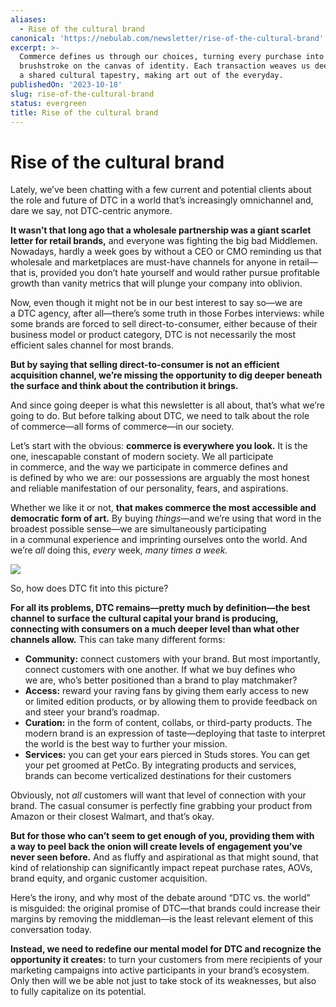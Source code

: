```yaml
---
aliases:
  - Rise of the cultural brand
canonical: 'https://nebulab.com/newsletter/rise-of-the-cultural-brand'
excerpt: >-
  Commerce defines us through our choices, turning every purchase into a
  brushstroke on the canvas of identity. Each transaction weaves us deeper into
  a shared cultural tapestry, making art out of the everyday.
publishedOn: '2023-10-18'
slug: rise-of-the-cultural-brand
status: evergreen
title: Rise of the cultural brand
---
```

# Rise of the cultural brand

Lately, we’ve been chatting with a few current and potential clients about the role and future of DTC in a world that’s increasingly omnichannel and, dare we say, not DTC-centric anymore.

**It wasn’t that long ago that a wholesale partnership was a giant scarlet letter for retail brands,** and everyone was fighting the big bad Middlemen. Nowadays, hardly a week goes by without a CEO or CMO reminding us that wholesale and marketplaces are must-have channels for anyone in retail—that is, provided you don’t hate yourself and would rather pursue profitable growth than vanity metrics that will plunge your company into oblivion.

Now, even though it might not be in our best interest to say so—we are a DTC agency, after all—there’s some truth in those Forbes interviews: while some brands are forced to sell direct-to-consumer, either because of their business model or product category, DTC is not necessarily the most efficient sales channel for most brands.

**But by saying that selling direct-to-consumer is not an efficient acquisition channel, we’re missing the opportunity to dig deeper beneath the surface and think about the contribution it brings.**

And since going deeper is what this newsletter is all about, that’s what we’re going to do. But before talking about DTC, we need to talk about the role of commerce—all forms of commerce—in our society.

Let’s start with the obvious: **commerce is everywhere you look.** It is the one, inescapable constant of modern society. We all participate in commerce, and the way we participate in commerce defines and is defined by who we are: our possessions are arguably the most honest and reliable manifestation of our personality, fears, and aspirations.

Whether we like it or not, **that makes commerce the most accessible and democratic form of art.** By buying _things_—and we’re using that word in the broadest possible sense—we are simultaneously participating in a communal experience and imprinting ourselves onto the world. And we’re _all_ doing this, *every* week, *many times a week.*

![](https://mcusercontent.com/679f4835b2683d59bc5762ec3/images/c723830c-6c34-bd95-749a-9422718a713f.jpg)

So, how does DTC fit into this picture?

**For all its problems, DTC remains—pretty much by definition—the best channel to surface the cultural capital your brand is producing, connecting with consumers on a much deeper level than what other channels allow.** This can take many different forms:

- **Community:** connect customers with your brand. But most importantly, connect customers with one another. If what we buy defines who we are, who’s better positioned than a brand to play matchmaker?
- **Access:** reward your raving fans by giving them early access to new or limited edition products, or by allowing them to provide feedback on and steer your brand’s roadmap.
- **Curation:** in the form of content, collabs, or third-party products. The modern brand is an expression of taste—deploying that taste to interpret the world is the best way to further your mission.
- **Services:** you can get your ears pierced in Studs stores. You can get your pet groomed at PetCo. By integrating products and services, brands can become verticalized destinations for their customers

Obviously, not _all_ customers will want that level of connection with your brand. The casual consumer is perfectly fine grabbing your product from Amazon or their closest Walmart, and that’s okay.

**But for those who can’t seem to get enough of you, providing them with a way to peel back the onion will create levels of engagement you’ve never seen before.** And as fluffy and aspirational as that might sound, that kind of relationship can significantly impact repeat purchase rates, AOVs, brand equity, and organic customer acquisition.

Here’s the irony, and why most of the debate around “DTC vs. the world” is misguided: the original promise of DTC—that brands could increase their margins by removing the middleman—is the least relevant element of this conversation today.

**Instead, we need to redefine our mental model for DTC and recognize the opportunity it creates:** to turn your customers from mere recipients of your marketing campaigns into active participants in your brand’s ecosystem. Only then will we be able not just to take stock of its weaknesses, but also to fully capitalize on its potential.
